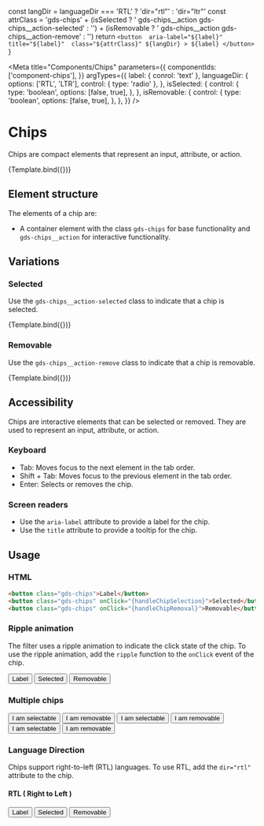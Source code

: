 
  const langDir = languageDir === 'RTL' ? 'dir="rtl"' : 'dir="ltr"'
  const attrClass =
    'gds-chips' +
    (isSelected ? ' gds-chips__action gds-chips__action-selected' : '') +
    (isRemovable ? ' gds-chips__action gds-chips__action-remove' : '')
  return `
    <button 
      aria-label="${label}" 
      title="${label}" 
      class="${attrClass}"
      ${langDir}
      >
        ${label}
    </button>
`
}

<Meta
  title="Components/Chips"
  parameters={{
    componentIds: ['component-chips'],
  }}
  argTypes={{
    label: { conrol: 'text' },
    languageDir: {
      options: ['RTL', 'LTR'],
      control: { type: 'radio' },
    },
    isSelected: {
      control: {
        type: 'boolean',
        options: [false, true],
      },
    },
    isRemovable: {
      control: {
        type: 'boolean',
        options: [false, true],
      },
    },
  }}
/>

# Chips

Chips are compact elements that represent an input, attribute, or action.

<Canvas>
  <Story
    name="Chips"
    args={{
      label: 'Chips',
    }}
  >
    {Template.bind({})}
  </Story>
</Canvas>

## Element structure

The elements of a chip are:

- A container element with the class `gds-chips` for base functionality and `gds-chips__action` for interactive functionality.

## Variations

### Selected

Use the `gds-chips__action-selected` class to indicate that a chip is selected.

<Canvas>
  <Story
    name="Selected"
    args={{
      label: 'Selected',
      isSelected: true,
      isRemovable: false,
    }}
  >
    {Template.bind({})}
  </Story>
</Canvas>

### Removable

Use the `gds-chips__action-remove` class to indicate that a chip is removable.

<Canvas>
  <Story
    name="Removable"
    args={{
      label: 'Removable',
      isSelected: false,
      isRemovable: true,
    }}
  >
    {Template.bind({})}
  </Story>
</Canvas>

## Accessibility

Chips are interactive elements that can be selected or removed. They are used to represent an input, attribute, or action.

### Keyboard

- Tab: Moves focus to the next element in the tab order.
- Shift + Tab: Moves focus to the previous element in the tab order.
- Enter: Selects or removes the chip.

### Screen readers

- Use the `aria-label` attribute to provide a label for the chip.
- Use the `title` attribute to provide a tooltip for the chip.

## Usage

### HTML

```html
<button class="gds-chips">Label</button>
<button class="gds-chips" onClick="{handleChipSelection}">Selected</button>
<button class="gds-chips" onClick="{handleChipRemoval}">Removable</button>
```

### Ripple animation

The filter uses a ripple animation to indicate the click state of the chip. To use the ripple animation, add the `ripple` function to the `onClick` event of the chip.

<Canvas>
  <button class="gds-chips" onClick={handleChipRemoval}>
    Label
  </button>
  <button
    class="gds-chips gds-chips__action gds-chips__action-selected"
    onClick={handleChipSelection}
  >
    Selected
  </button>
  <button
    class="gds-chips gds-chips__action gds-chips__action-remove"
    onClick={handleChipRemoval}
  >
    Removable
  </button>
</Canvas>

### Multiple chips

<Canvas>
  <button class="gds-chips" onClick={handleChipRemoval}>
    I am selectable
  </button>
  <button class="gds-chips" onClick={handleChipSelection}>
    I am removable
  </button>
  <button class="gds-chips" onClick={handleChipRemoval}>
    I am selectable
  </button>
  <button class="gds-chips" onClick={handleChipSelection}>
    I am removable
  </button>
  <button class="gds-chips" onClick={handleChipRemoval}>
    I am selectable
  </button>
  <button class="gds-chips" onClick={handleChipSelection}>
    I am removable
  </button>
</Canvas>

### Language Direction

Chips support right-to-left (RTL) languages. To use RTL, add the `dir="rtl"` attribute to the chip.

#### RTL ( Right to Left )

<Canvas>
  <button class="gds-chips" dir="rtl" onClick={handleChipSelection}>
    Label
  </button>
  <button
    class="gds-chips gds-chips__action gds-chips__action-selected"
    dir="rtl"
    onClick={handleChipSelection}
  >
    Selected
  </button>
  <button
    class="gds-chips gds-chips__action gds-chips__action-remove"
    dir="rtl"
    onClick={handleChipRemoval}
  >
    Removable
  </button>
</Canvas>
